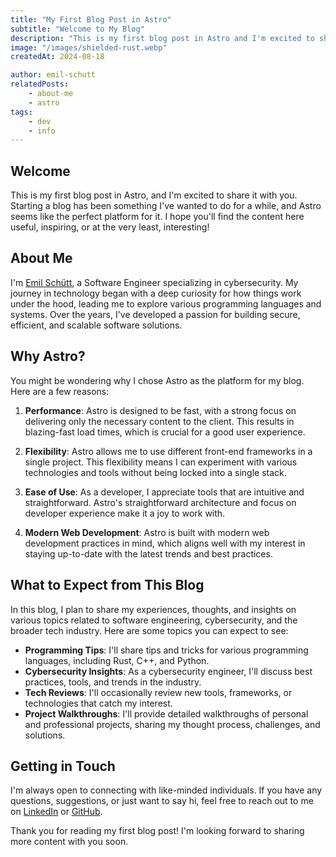 ```yaml
---
title: "My First Blog Post in Astro"
subtitle: "Welcome to My Blog"
description: "This is my first blog post in Astro and I'm excited to share it with you."
image: "/images/shielded-rust.webp"
createdAt: 2024-08-18

author: emil-schutt
relatedPosts:
    - about-me
    - astro
tags:
    - dev
    - info
---
```


## Welcome

This is my first blog post in Astro, and I'm excited to share it with you. Starting a blog has been something I've wanted to do for a while, and Astro seems like the perfect platform for it. I hope you'll find the content here useful, inspiring, or at the very least, interesting!

## About Me

I'm [Emil Schütt](/blog/about-me), a Software Engineer specializing in cybersecurity. My journey in technology began with a deep curiosity for how things work under the hood, leading me to explore various programming languages and systems. Over the years, I've developed a passion for building secure, efficient, and scalable software solutions.

## Why Astro?

You might be wondering why I chose Astro as the platform for my blog. Here are a few reasons:

1. **Performance**: Astro is designed to be fast, with a strong focus on delivering only the necessary content to the client. This results in blazing-fast load times, which is crucial for a good user experience.

2. **Flexibility**: Astro allows me to use different front-end frameworks in a single project. This flexibility means I can experiment with various technologies and tools without being locked into a single stack.

3. **Ease of Use**: As a developer, I appreciate tools that are intuitive and straightforward. Astro's straightforward architecture and focus on developer experience make it a joy to work with.

4. **Modern Web Development**: Astro is built with modern web development practices in mind, which aligns well with my interest in staying up-to-date with the latest trends and best practices.

## What to Expect from This Blog

In this blog, I plan to share my experiences, thoughts, and insights on various topics related to software engineering, cybersecurity, and the broader tech industry. Here are some topics you can expect to see:

- **Programming Tips**: I'll share tips and tricks for various programming languages, including Rust, C++, and Python.
- **Cybersecurity Insights**: As a cybersecurity engineer, I'll discuss best practices, tools, and trends in the industry.
- **Tech Reviews**: I'll occasionally review new tools, frameworks, or technologies that catch my interest.
- **Project Walkthroughs**: I'll provide detailed walkthroughs of personal and professional projects, sharing my thought process, challenges, and solutions.

## Getting in Touch

I'm always open to connecting with like-minded individuals. If you have any questions, suggestions, or just want to say hi, feel free to reach out to me on [LinkedIn](https://www.linkedin.com) or [GitHub](https://github.com).

Thank you for reading my first blog post! I'm looking forward to sharing more content with you soon.
